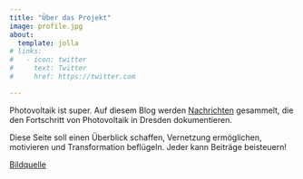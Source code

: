 ```yaml
---
title: "Über das Projekt"
image: profile.jpg
about:
  template: jolla
# links:
#   - icon: twitter
#     text: Twitter
#     href: https://twitter.com

---
```


Photovoltaik ist super. Auf diesem Blog werden [Nachrichten](news.qmd) gesammelt, die den Fortschritt von Photovoltaik in Dresden dokumentieren.

Diese Seite soll einen Überblick schaffen, Vernetzung ermöglichen, motivieren und Transformation beflügeln. Jeder kann Beiträge beisteuern!


<!-- Die Sonne liefert tagtäglich viel Energie, die nutzbar gemacht werden kann!  -->

<!-- Auf dieser Seite werden Nachrichten gesammelt, die den Fortschritt des Solarenergieanlagenausbaus in Dresden thematisieren. Jeder kann Beiträge vorschlagen! -->

<!-- Der Gedanke ist, dass die Sichtbarmachung dieses Transformationsprozesses diesen Prozess beflügeln kann! Auch könnten über diese Seite perspektivisch Kontaktmöglichkeiten zwischen Menschen, die gern den Photovoltaikanlagenausbau voranbringen möchten, geschaffen werden.  -->

[Bildquelle](https://commons.wikimedia.org/wiki/File:SoSie%2BSoSchiff_Ansicht.jpg)